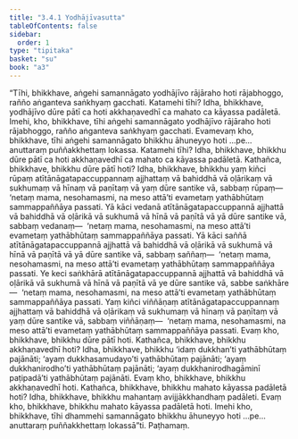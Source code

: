 ```yaml
---
title: "3.4.1 Yodhājīvasutta"
tableOfContents: false
sidebar:
  order: 1
type: "tipitaka"
basket: "su"
book: "a3"
---
```



<DynamicBreadcrumb />

<Division number="134" book="a3" bookNo="15" page="287">

<Paragraph number="1015" book="a3">
“Tīhi, bhikkhave, aṅgehi samannāgato yodhājīvo rājāraho hoti rājabhoggo, rañño aṅganteva saṅkhyaṃ gacchati. Katamehi tīhi? Idha, bhikkhave, yodhājīvo dūre pātī ca hoti akkhaṇavedhī ca mahato ca kāyassa padāletā. Imehi, kho, bhikkhave, tīhi aṅgehi samannāgato yodhājīvo rājāraho hoti rājabhoggo, rañño aṅganteva saṅkhyaṃ gacchati. Evamevaṃ kho, bhikkhave, tīhi aṅgehi samannāgato bhikkhu āhuneyyo hoti …pe…  anuttaraṃ puññakkhettaṃ lokassa. Katamehi tīhi? Idha, bhikkhave, bhikkhu dūre pātī ca hoti akkhaṇavedhī ca mahato ca kāyassa padāletā.
</Paragraph>

<Paragraph number="1016" book="a3">
Kathañca, bhikkhave, bhikkhu dūre pātī hoti? Idha, bhikkhave, bhikkhu yaṃ kiñci rūpaṃ atītānāgatapaccuppannaṃ ajjhattaṃ vā bahiddhā vā oḷārikaṃ vā sukhumaṃ vā hīnaṃ vā paṇītaṃ vā yaṃ dūre santike vā, sabbaṃ rūpaṃ—  ‘netaṃ mama, nesohamasmi, na meso attā’ti evametaṃ yathābhūtaṃ sammappaññāya passati. Yā kāci vedanā atītānāgatapaccuppannā ajjhattā vā bahiddhā vā oḷārikā vā sukhumā vā hīnā vā paṇītā vā yā dūre santike vā, sabbaṃ vedanaṃ—  ‘netaṃ mama, nesohamasmi, na meso attā’ti evametaṃ yathābhūtaṃ sammappaññāya passati. Yā kāci saññā atītānāgatapaccuppannā ajjhattā vā bahiddhā vā oḷārikā vā sukhumā vā hīnā vā paṇītā vā yā dūre santike vā, sabbaṃ saññaṃ—  ‘netaṃ mama, nesohamasmi, na meso attā’ti evametaṃ yathābhūtaṃ sammappaññāya passati. Ye keci saṅkhārā atītānāgatapaccuppannā ajjhattā vā bahiddhā vā oḷārikā vā sukhumā vā hīnā vā paṇītā vā ye dūre santike vā, sabbe saṅkhāre—  ‘netaṃ mama, nesohamasmi, na meso attā’ti evametaṃ yathābhūtaṃ sammappaññāya passati. Yaṃ kiñci viññāṇaṃ atītānāgatapaccuppannaṃ ajjhattaṃ vā bahiddhā vā oḷārikaṃ vā sukhumaṃ vā hīnaṃ vā paṇītaṃ vā yaṃ dūre santike vā, sabbaṃ viññāṇaṃ—  ‘netaṃ mama, nesohamasmi, na meso attā’ti evametaṃ yathābhūtaṃ sammappaññāya passati. Evaṃ kho, bhikkhave, bhikkhu dūre pātī hoti.
</Paragraph>

<Paragraph number="1017" book="a3">
Kathañca, bhikkhave, bhikkhu akkhaṇavedhī hoti? Idha, bhikkhave, bhikkhu ‘idaṃ dukkhan’ti yathābhūtaṃ pajānāti; ‘ayaṃ dukkhasamudayo’ti yathābhūtaṃ pajānāti; ‘ayaṃ dukkhanirodho’ti yathābhūtaṃ pajānāti; ‘ayaṃ dukkhanirodhagāminī paṭipadā’ti yathābhūtaṃ pajānāti. Evaṃ kho, bhikkhave, bhikkhu akkhaṇavedhī hoti.
</Paragraph>

<Paragraph number="1018" book="a3">
Kathañca, bhikkhave, bhikkhu mahato kāyassa padāletā hoti? Idha, bhikkhave, bhikkhu mahantaṃ avijjākkhandhaṃ padāleti. Evaṃ kho, bhikkhave, bhikkhu mahato kāyassa padāletā hoti. Imehi kho, bhikkhave, tīhi dhammehi samannāgato bhikkhu āhuneyyo hoti …pe…  anuttaraṃ puññakkhettaṃ lokassā”ti.

</Paragraph>
</Division>

<Paragraph number="1019" type="center" book="a3">
Paṭhamaṃ.
</Paragraph>